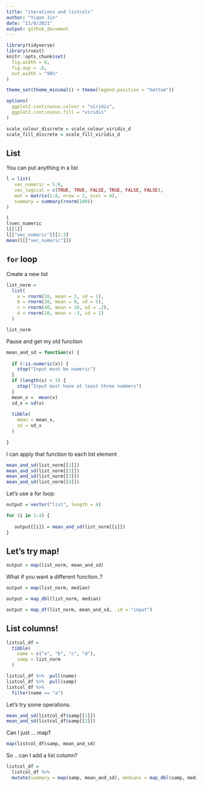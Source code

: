 ```yaml
---
title: "iterations and listcols"
author: "Yiqun Jin"
date: "11/9/2021"
output: github_document
---
```


```r
library(tidyverse)
library(rvest)
knitr::opts_chunk$set(
  fig.width = 6,
  fig.asp = .6,
  out.width = "90%"
)

theme_set(theme_minimal() + theme(legend.position = "bottom"))

options(
  ggplot2.continuous.colour = "viridis",
  ggplot2.continuous.fill = "viridis"
)

scale_colour_discrete = scale_colour_viridis_d
scale_fill_discrete = scale_fill_viridis_d
```

## List

You can put anything in a list

```r
l = list(
   vec_numeric = 5:8,
   vec_logical = c(TRUE, TRUE, FALSE, TRUE, FALSE, FALSE),
   mat = matrix(1:8, nrow = 2, ncol = 4),
   summary = summary(rnorm(100))
)
```

```r
l
l$vec_numeric
l[[1]]
l[["vec_numeric"]][1:3]
mean(l[["vec_numeric"]])
```

## `for` loop

Create a new list

```r
list_norm = 
  list(
    a = rnorm(20, mean = 3, sd = 1),
    b = rnorm(30, mean = 0, sd = 5),
    c = rnorm(40, mean = 10, sd = .2),
    d = rnorm(20, mean = -3, sd = 1)
  )
```

```r
list_norm
```

Pause and get my old function

```r
mean_and_sd = function(x) {
  
  if (!is.numeric(x)) {
    stop("Input must be numeric")
  }
  if (length(x) < 3) {
    stop("Input must have at least three numbers")
  }
  mean_x =  mean(x)
  sd_x = sd(x)
  
  tibble(
    mean = mean_x,
    sd = sd_x
  )
  
}
```

I can apply that function to each list element

```r
mean_and_sd(list_norm[[1]])
mean_and_sd(list_norm[[2]])
mean_and_sd(list_norm[[3]])
mean_and_sd(list_norm[[4]])
```

Let's use a for loop:

```r
output = vector("list", length = 4)

for (i in 1:4) {
  
   output[[i]] = mean_and_sd(list_norm[[i]])
}
```

## Let's try map!

```r
output = map(list_norm, mean_and_sd)
```

What if you want a different function..?

```r
output = map(list_norm, median)
```

```r
output = map_dbl(list_norm, median)
```

```r
output = map_df(list_norm, mean_and_sd, .id = "input")
```

## List columns!

```r
listcol_df = 
  tibble(
    name = c("a", "b", "c", "d"),
    samp = list_norm
  )
```

```r
listcol_df %>%  pull(name)
listcol_df %>%  pull(samp)
listcol_df %>%
  filter(name == "a")
```

Let's try some operations.

```r
mean_and_sd(listcol_df$samp[[1]])
mean_and_sd(listcol_df$samp[[2]])
```

Can I just ... map?

```r
map(listcol_df$samp, mean_and_sd)
```

So .. can I add a list column?

```r
listcol_df = 
  listcol_df %>% 
  mutate(summary = map(samp, mean_and_sd), medians = map_dbl(samp, median))
```

